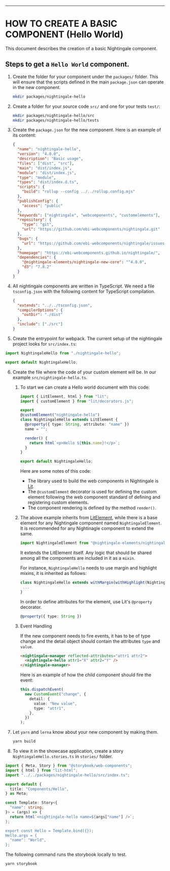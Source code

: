 <Meta title="Creating a component" />

---

# HOW TO CREATE A BASIC COMPONENT (Hello World)

This document describes the creation of a basic Nightingale component.

## Steps to get a `Hello World` component.

1. Create the folder for your component under the `packages/` folder. This will ensure that the scripts defined in the main `package.json` can operate in the new component.
   ```bash
   mkdir packages/nightingale-hello
   ```
2. Create a folder for your source code `src/` and one for your tests `test/`:
   ```bash
   mkdir packages/nightingale-hello/src
   mkdir packages/nightingale-hello/tests
   ```
3. Create the `package.json` for the new component. Here is an example of its content:

   ```json
   {
     "name": "nightingale-hello",
     "version": "4.0.0",
     "description": "Basic usage",
     "files": ["dist", "src"],
     "main": "dist/index.js",
     "module": "dist/index.js",
     "type": "module",
     "types": "dist/index.d.ts",
     "scripts": {
       "build": "rollup --config ../../rollup.config.mjs"
     },
     "publishConfig": {
       "access": "public"
     },
     "keywords": ["nightingale", "webcomponents", "customelements"],
     "repository": {
       "type": "git",
       "url": "https://github.com/ebi-webcomponents/nightingale.git"
     },
     "bugs": {
       "url": "https://github.com/ebi-webcomponents/nightingale/issues"
     },
     "homepage": "https://ebi-webcomponents.github.io/nightingale/",
     "dependencies": {
       "@nightingale-elements/nightingale-new-core": "^4.0.0",
       "d3": "7.8.2"
     }
   }
   ```

4. All nightingale components are written in TypeScript. We need a file `tsconfig.json` with the following content for TypeScript compilation.

   ```json
   {
     "extends": "../../tsconfig.json",
     "compilerOptions": {
       "outDir": "./dist"
     },
     "include": ["./src"]
   }
   ```

5. Create the entrypoint for webpack. The current setup of the nightingale project looks for `src/index.ts`:

  ```typescript
  import NightingaleHello from "./nightingale-hello";

  export default NightingaleHello;
  ```

6. Create the file where the code of your custom element will be. In our example `src/nightingale-hello.ts`.

   1. To start we can create a Hello world document with this code:

      ```typescript
      import { LitElement, html } from "lit";
      import { customElement } from "lit/decorators.js";

      export
      @customElement("nightingale-hello")
      class NightingaleHello extends LitElement {
        @property({ type: String, attribute: "name" })
        name = "";

        render() {
          return html`<p>Hello ${this.name}!</p>`;
        }
      }

      export default NightingaleHello;
      ```

      Here are some notes of this code:

      - The library used to build the web components in Nightingale is [Lit](https://lit.dev/docs/).
      - The `@customElement` decorator is used for defining the custom element following the web component standard of defining and registering custom elements.
      - The component rendering is defined by the method `render()`.

   2. The above example inherits from [LitElement](https://lit.dev/docs/api/LitElement/), while there is a base element for any Nightingale component named `NightingaleElement`.
      It is recommended for any Nightinagle component to extend the same.

      ```typescript
      import NightingaleElement from "@nightingale-elements/nightingale-new-core";
      ```

      It extends the LitElement itself. Any logic that should be shared among all the components are included in it as a `mixin`.

      For instance, `NightingaleHello` needs to use margin and highlight mixins, it is inherited as follows:

      ```typescript
      class NightingaleHello extends withMargin(withHighlight(NightingaleElement)) {
       ...
      }
      ```

      In order to define attributes for the element, use Lit's `@property` decorator.

      ```typescript
      @property({ type: String })
      ```

   3. Event Handling

      If the new component needs to fire events, it has to be of type change and the detail object should contain the attributes `type` and `value`.

      ```html
      <nightingale-manager reflected-attributes="attr1 attr2">
        <nightingale-hello attr1="X" attr2="Y" />
      </nightingale-manager>
      ```

      Here is an example of how the child component should fire the event:

      ```typescript
      this.dispatchEvent(
        new CustomEvent("change", {
          detail: {
            value: "New value",
            type: "attr1",
          },
        })
      );
      ```

7. Let `yarn` and `lerna` know about your new component by making them.

   ```bash
   yarn build
   ```

8. To view it in the showcase application, create a story `NightingaleHello.stories.ts` in `stories/` folder.

  ```typescript
  import { Meta, Story } from "@storybook/web-components";
  import { html } from "lit-html";
  import "../../packages/nightingale-hello/src/index.ts";

  export default {
    title: "Components/Hello",
  } as Meta;

  const Template: Story<{
    "name": string;
  }> = (args) => {
    return html`<nightingale-hello name=${args["name"] />`;
  };

  export const Hello = Template.bind({});
  Hello.args = {
    "name": "World",
  };
  ```

  The following command runs the storybook locally to test.

  ```bash
  yarn storybook
  ```

  ```

```
